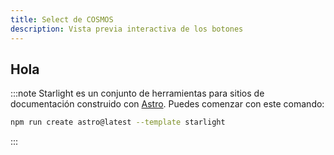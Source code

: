 ```yaml
---
title: Select de COSMOS
description: Vista previa interactiva de los botones
---
```



<SelectPreviewWrapper />

## Hola

:::note
Starlight es un conjunto de herramientas para sitios de documentación construido con [Astro](https://astro.build/). Puedes comenzar con este comando:

```sh
npm run create astro@latest --template starlight
```

:::